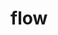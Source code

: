 # flow


<ul className="grid grid-cols-1 md:grid-cols-2 lg:grid-cols-3 xl:grid-cols-4 gap-4 -ml-6">

<ReferenceCard
    title="bigflow"
    description="This command retrieves the top 20 largest flow by premium for a stock. We calculate the largest flow by..."
    url="/bot/reference/telegram/flow/bigflow"
/>
<ReferenceCard
    title="sectorsflow"
    description="This command retrieves a summary of all flows by MarketCap percentage per sector over the past x days."
    url="/bot/reference/telegram/flow/sectorsflow"
/>
<ReferenceCard
    title="summaryflow"
    description="This command allows the user to retrieve a summary of all the flow per stock over the last x days, with the..."
    url="/bot/reference/telegram/flow/summaryflow"
/>
</ul>
